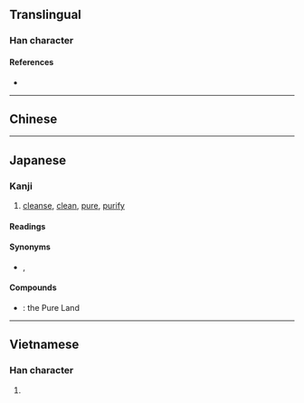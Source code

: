 {{also|淨}}
{{character info/new}}
==Translingual==

===Han character===
{{Han char|rn=85|rad=水|as=06|sn=9|four=|canj=ENSD|ids=⿰氵争}}


====References====
* {{Han ref|kx=0623.171|dkj=17451|hdz=31652.080|uh=6D44|ud=27972}}

----

==Chinese==
{{zh-see|淨|v}}

----

==Japanese==
{{ja-kanji forms|浄|淨}}

===Kanji===
{{ja-kanji|grade=c|rs=水06|kyu=淨}}

# [[cleanse]], [[clean]], [[pure]], [[purify]]

====Readings====
{{ja-readings
|goon=じょう
|kanon=せい
|kun=きよ-い, とろ
}}

====Synonyms====
* {{l|ja|洗}}, {{l|ja|清}}

====Compounds====
* {{ja-r|浄土|じょうど}}: {{qual|Buddhism}} the Pure Land

----

==Vietnamese==

===Han character===
{{vi-hantu|[[tĩnh]], [[tịnh]], [[tạnh]]|rs=水06}}

# {{defn|lang=vi|sort=水06}}